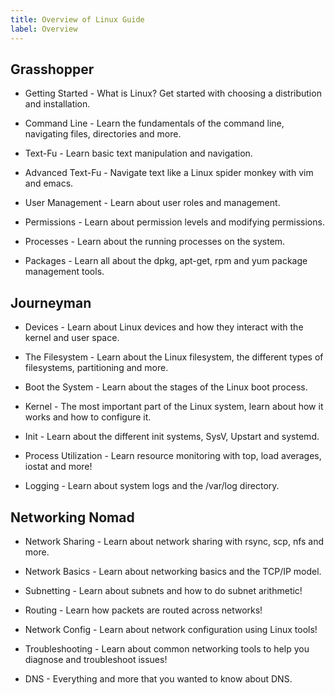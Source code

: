 ```yaml
---
title: Overview of Linux Guide
label: Overview
---
```


## Grasshopper

- Getting Started - What is Linux? Get started with choosing a distribution and installation.

- Command Line - Learn the fundamentals of the command line, navigating files, directories and more.

- Text-Fu - Learn basic text manipulation and navigation.

- Advanced Text-Fu - Navigate text like a Linux spider monkey with vim and emacs.

- User Management - Learn about user roles and management.

- Permissions - Learn about permission levels and modifying permissions.

- Processes - Learn about the running processes on the system.

- Packages - Learn all about the dpkg, apt-get, rpm and yum package management tools.

## Journeyman

- Devices - Learn about Linux devices and how they interact with the kernel and user space.

- The Filesystem - Learn about the Linux filesystem, the different types of filesystems, partitioning and more.

- Boot the System - Learn about the stages of the Linux boot process.

- Kernel - The most important part of the Linux system, learn about how it works and how to configure it.

- Init - Learn about the different init systems, SysV, Upstart and systemd.

- Process Utilization - Learn resource monitoring with top, load averages, iostat and more!

- Logging - Learn about system logs and the /var/log directory.

## Networking Nomad

- Network Sharing - Learn about network sharing with rsync, scp, nfs and more.

- Network Basics - Learn about networking basics and the TCP/IP model.

- Subnetting - Learn about subnets and how to do subnet arithmetic!

- Routing - Learn how packets are routed across networks!

- Network Config - Learn about network configuration using Linux tools!

- Troubleshooting - Learn about common networking tools to help you diagnose and troubleshoot issues!

- DNS - Everything and more that you wanted to know about DNS.
